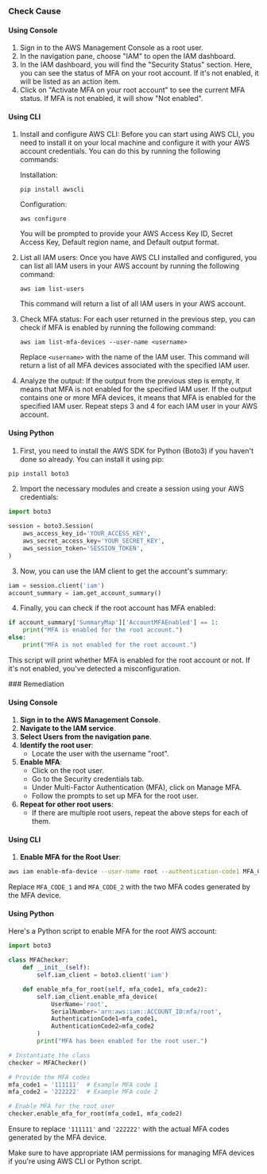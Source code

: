 

<Tabs><Tab title='Cause'>
### Check Cause

#### Using Console

1. Sign in to the AWS Management Console as a root user.
2. In the navigation pane, choose "IAM" to open the IAM dashboard.
3. In the IAM dashboard, you will find the "Security Status" section. Here, you can see the status of MFA on your root account. If it's not enabled, it will be listed as an action item.
4. Click on "Activate MFA on your root account" to see the current MFA status. If MFA is not enabled, it will show "Not enabled".

#### Using CLI

1. Install and configure AWS CLI: Before you can start using AWS CLI, you need to install it on your local machine and configure it with your AWS account credentials. You can do this by running the following commands:

   Installation:
   ```
   pip install awscli
   ```
   Configuration:
   ```
   aws configure
   ```
   You will be prompted to provide your AWS Access Key ID, Secret Access Key, Default region name, and Default output format.

2. List all IAM users: Once you have AWS CLI installed and configured, you can list all IAM users in your AWS account by running the following command:
   ```
   aws iam list-users
   ```
   This command will return a list of all IAM users in your AWS account.

3. Check MFA status: For each user returned in the previous step, you can check if MFA is enabled by running the following command:
   ```
   aws iam list-mfa-devices --user-name <username>
   ```
   Replace `<username>` with the name of the IAM user. This command will return a list of all MFA devices associated with the specified IAM user.

4. Analyze the output: If the output from the previous step is empty, it means that MFA is not enabled for the specified IAM user. If the output contains one or more MFA devices, it means that MFA is enabled for the specified IAM user. Repeat steps 3 and 4 for each IAM user in your AWS account.

#### Using Python

1. First, you need to install the AWS SDK for Python (Boto3) if you haven't done so already. You can install it using pip:

```python
pip install boto3
```

2. Import the necessary modules and create a session using your AWS credentials:

```python
import boto3

session = boto3.Session(
    aws_access_key_id='YOUR_ACCESS_KEY',
    aws_secret_access_key='YOUR_SECRET_KEY',
    aws_session_token='SESSION_TOKEN',
)
```

3. Now, you can use the IAM client to get the account's summary:

```python
iam = session.client('iam')
account_summary = iam.get_account_summary()
```

4. Finally, you can check if the root account has MFA enabled:

```python
if account_summary['SummaryMap']['AccountMFAEnabled'] == 1:
    print("MFA is enabled for the root account.")
else:
    print("MFA is not enabled for the root account.")
```

This script will print whether MFA is enabled for the root account or not. If it's not enabled, you've detected a misconfiguration.

</Tab>

<Tab title='Remediation'>
### Remediation

#### Using Console

1. **Sign in to the AWS Management Console**.
2. **Navigate to the IAM service**.
3. **Select Users from the navigation pane**.
4. **Identify the root user**:
   - Locate the user with the username "root".
5. **Enable MFA**:
   - Click on the root user.
   - Go to the Security credentials tab.
   - Under Multi-Factor Authentication (MFA), click on Manage MFA.
   - Follow the prompts to set up MFA for the root user.
6. **Repeat for other root users**:
   - If there are multiple root users, repeat the above steps for each of them.

#### Using CLI

1. **Enable MFA for the Root User**:
```bash
aws iam enable-mfa-device --user-name root --authentication-code1 MFA_CODE_1 --authentication-code2 MFA_CODE_2
```
Replace `MFA_CODE_1` and `MFA_CODE_2` with the two MFA codes generated by the MFA device.

#### Using Python

Here's a Python script to enable MFA for the root AWS account:

```python
import boto3

class MFAChecker:
    def __init__(self):
        self.iam_client = boto3.client('iam')

    def enable_mfa_for_root(self, mfa_code1, mfa_code2):
        self.iam_client.enable_mfa_device(
            UserName='root',
            SerialNumber='arn:aws:iam::ACCOUNT_ID:mfa/root',
            AuthenticationCode1=mfa_code1,
            AuthenticationCode2=mfa_code2
        )
        print("MFA has been enabled for the root user.")

# Instantiate the class
checker = MFAChecker()

# Provide the MFA codes
mfa_code1 = '111111'  # Example MFA code 1
mfa_code2 = '222222'  # Example MFA code 2

# Enable MFA for the root user
checker.enable_mfa_for_root(mfa_code1, mfa_code2)
```

Ensure to replace `'111111'` and `'222222'` with the actual MFA codes generated by the MFA device.

Make sure to have appropriate IAM permissions for managing MFA devices if you're using AWS CLI or Python script.
</Tab>
</Tabs>